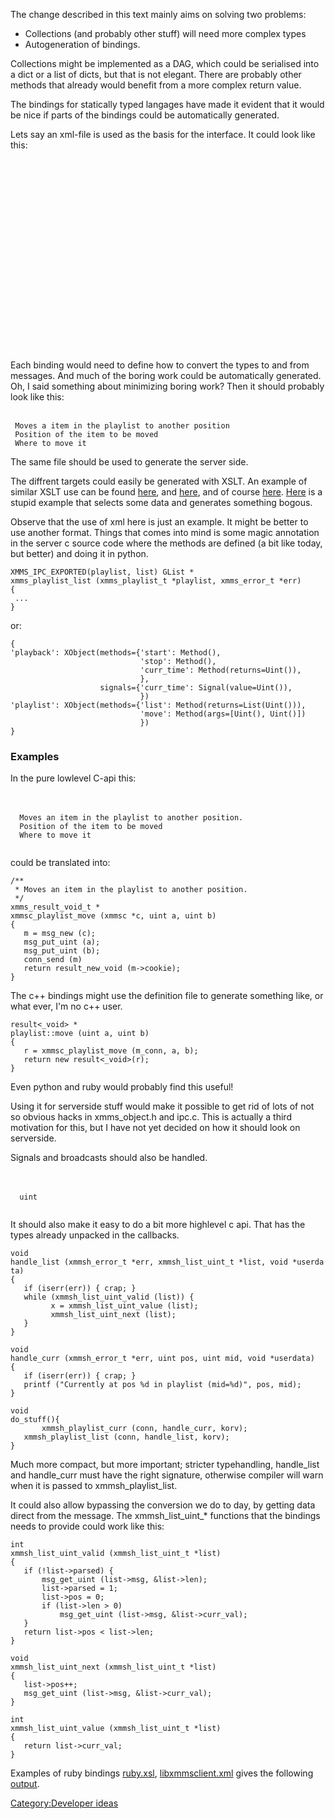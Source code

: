 The change described in this text mainly aims on solving two problems:

* Collections (and probably other stuff) will need more complex types
* Autogeneration of bindings.

Collections might be implemented as a DAG, which could be serialised into a dict or a list of dicts, but that is not elegant. There are probably other methods that already would benefit from a more complex return value.

The bindings for statically typed langages have made it evident that it would be nice if parts of the bindings could be automatically generated.

Lets say an xml-file is used as the basis for the interface. It could look like this:

 <xmmsipc>
  <object name="playback">
   <method name="start" />
   <method name="stop" />
   <method name="curr_time">
    <return><uint/></return>
   </method>
   <method name="jump">
    <arg><uint/></arg>
   </method>
  </object>
  <object name="playlist">
   <method name="list">
    <return><list><uint/></list></return>
   </method>
   <method name="move">
    <arg><uint /></arg>
    <arg><uint /></arg>
   </method>
  </object>
 </xmmsipc>


Each binding would need to define how to convert the types to and from messages. And much of the boring work could be automatically generated. Oh, I said something about minimizing boring work? Then it should probably look like this:

 <method name="move">
  <doc>Moves a item in the playlist to another position</doc>
  <arg><uint /><doc>Position of the item to be moved</doc></arg>
  <arg><uint /><doc>Where to move it</doc></arg>
 </method>

The same file should be used to generate the server side.

The diffrent targets could easily be generated with XSLT. An example of similar XSLT use can be found [https://svn.cronos.be/svn/codegen/trunk/Documentation/creating_codegen_xslt_templates.txt here], and [https://svn.cronos.be/svn/codegen/trunk/Documentation/sample-class-source.xml here], and of course [http://www.w3.org/Style/XSL/ here]. [http://320e88ea593700b3.paste.se/ Here] is a stupid example that selects some data and generates something bogous.

Observe that the use of xml here is just an example. It might be better to use another format. Things that comes into mind is some magic annotation in the server c source code where the methods are defined (a bit like today, but better) and doing it in python.

 XMMS_IPC_EXPORTED(playlist, list) GList *
 xmms_playlist_list (xmms_playlist_t *playlist, xmms_error_t *err)
 {
  ...
 }

or:

 {
 'playback': XObject(methods={'start': Method(),
                              'stop': Method(),
                              'curr_time': Method(returns=Uint()),
                              },
                     signals={'curr_time': Signal(value=Uint()),
                              })
 'playlist': XObject(methods={'list': Method(returns=List(Uint())),
                              'move': Method(args=[Uint(), Uint()])
                              })
 }



===Examples===

In the pure lowlevel C-api this:

 <object name="playlist">
  <method name="move">
   <doc>Moves an item in the playlist to another position.</doc>
   <arg><uint /><doc>Position of the item to be moved</doc></arg>
   <arg><uint /><doc>Where to move it</doc></arg>
  </method>
 </object>

could be translated into:

 /**
  * Moves an item in the playlist to another position.
  */
 xmms_result_void_t *
 xmmsc_playlist_move (xmmsc *c, uint a, uint b)
 {
 	m = msg_new (c);
 	msg_put_uint (a);
 	msg_put_uint (b);
 	conn_send (m)
 	return result_new_void (m->cookie);
 }

The c++ bindings might use the definition file to generate something like, or what ever, I'm no c++ user.

 result<_void> *
 playlist::move (uint a, uint b)
 {
 	r = xmmsc_playlist_move (m_conn, a, b);
 	return new result<_void>(r);
 }

Even python and ruby would probably find this useful!

Using it for serverside stuff would make it possible to get rid of lots of not so obvious hacks in xmms_object.h and ipc.c. This is actually a third motivation for this, but I have not yet decided on how it should look on serverside.

Signals and broadcasts should also be handled.

 <object name="playback">
  <signal name="curr_time">
   <value>uint</value>
  </signal>
 <object>




It should also make it easy to do a bit more highlevel c api. That has the types already unpacked in the callbacks.

 void
 handle_list (xmmsh_error_t *err, xmmsh_list_uint_t *list, void *userdata)
 {
 	if (iserr(err)) { crap; }
 	while (xmmsh_list_uint_valid (list)) {
 	      x = xmmsh_list_uint_value (list);
 	      xmmsh_list_uint_next (list);
 	}
 }

 void
 handle_curr (xmmsh_error_t *err, uint pos, uint mid, void *userdata)
 {
 	if (iserr(err)) { crap; }
 	printf ("Currently at pos %d in playlist (mid=%d)", pos, mid);
 }

 void
 do_stuff(){
        xmmsh_playlist_curr (conn, handle_curr, korv);
 	xmmsh_playlist_list (conn, handle_list, korv);
 }

Much more compact, but more important; stricter typehandling, handle_list and handle_curr must have the right signature, otherwise compiler will warn when it is passed to xmmsh_playlist_list.

It could also allow bypassing the conversion we do to day, by getting data direct from the message. The xmmsh_list_uint_* functions that the bindings needs to provide could work like this:

 int
 xmmsh_list_uint_valid (xmmsh_list_uint_t *list)
 {
 	if (!list->parsed) {
 		msg_get_uint (list->msg, &list->len);
 		list->parsed = 1;
 		list->pos = 0;
 		if (list->len > 0)
 			msg_get_uint (list->msg, &list->curr_val);
 	}
 	return list->pos < list->len;
 }

 void
 xmmsh_list_uint_next (xmmsh_list_uint_t *list)
 {
 	list->pos++;
 	msg_get_uint (list->msg, &list->curr_val);
 }

 int 
 xmmsh_list_uint_value (xmmsh_list_uint_t *list)
 {
 	return list->curr_val;
 }

Examples of ruby bindings [http://exodus.xmms.se/~nano/ruby.xsl ruby.xsl], [http://exodus.xmms.se/~tilman/libxmmsclient.xml libxmmsclient.xml] gives the following [http://exodus.xmms.se/~nano/test.out output].

[[Category:Developer ideas]]